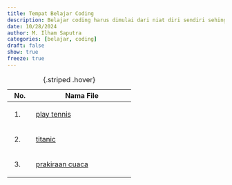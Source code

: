 ```yaml
---
title: Tempat Belajar Coding
description: Belajar coding harus dimulai dari niat diri sendiri sehingga jika kita memulainya maka tidak ada hambatan selama proses belajar
date: 10/28/2024
author: M. Ilham Saputra
categories: [belajar, coding]
draft: false
show: true
freeze: true
---
```




+-----+----------------------------------+
| No. | Nama File                        |
+=====+==================================+
| 1.  | [play tennis](decision tree.qmd) |
+-----+----------------------------------+
| 2.  | [titanic](titanic.qmd)           |
+-----+----------------------------------+
| 3.  | [prakiraan cuaca](weather.qmd)   |
+-----+----------------------------------+
: {.striped .hover}
